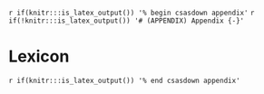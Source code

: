 <!-- The following code should appear at the beginning of the first appendix.
(if you have one)
After that, all subsequent sections will be turned into appendices. -->

`r if(knitr:::is_latex_output()) '% begin csasdown appendix'`
`r if(!knitr:::is_latex_output()) '# (APPENDIX) Appendix {-}'`

\clearpage

# Lexicon {#lexicon}
<!-- see glossary.tex for glossary entries (I will try to bring them into Rmd land eventually) -->
```{=latex}
\printnoidxglossary[sort=word]
```


<!-- At the end of your appendices add: -->
`r if(knitr:::is_latex_output()) '% end csasdown appendix'`

\clearpage
